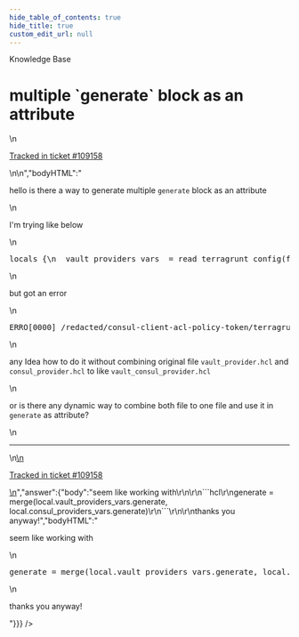 ```yaml
---
hide_table_of_contents: true
hide_title: true
custom_edit_url: null
---
```



<CenterLayout>
<span className="searchCategory">Knowledge Base</span>
<h1>multiple `generate` block as an attribute</h1>
<GitHub discussion={{"id":"D_kwDOF8slf84AQf2h","number":540,"author":{"login":"kholisrag"},"title":"multiple `generate` block as an attribute","body":"\nhello is there a way to generate multiple `generate` block as an attribute\r\n\r\nI'm trying like below\r\n\r\n```hcl\r\nlocals {\r\n  vault_providers_vars  = read_terragrunt_config(find_in_parent_folders(\"vault_provider.hcl\"))\r\n  consul_providers_vars = read_terragrunt_config(find_in_parent_folders(\"consul_provider.hcl\"))\r\n}\r\n\r\ngenerate = local.vault_providers_vars.generate\r\ngenerate = local.consul_providers_vars.generate\r\n```\r\n\r\nbut got an error\r\n\r\n```bash\r\nERRO[0000] /redacted/consul-client-acl-policy-token/terragrunt.hcl:34,1-9: Attribute redefined; The argument \"generate\" was already set at /redacted/consul-client-acl-policy-token/terragrunt.hcl:33,1-9. Each argument may be set only once. \r\n```\r\n\r\nany Idea how to do it without combining original file `vault_provider.hcl` and `consul_provider.hcl` to like `vault_consul_provider.hcl`\r\n\r\nor is there any dynamic way to combine both file to one file and use it in `generate` as attribute?\n\n---\n\n<ins datetime=\"2022-08-22T16:56:44Z\">\n  <p><a href=\"https://support.gruntwork.io/hc/requests/109158\">Tracked in ticket #109158</a></p>\n</ins>\n","bodyHTML":"<p dir=\"auto\">hello is there a way to generate multiple <code class=\"notranslate\">generate</code> block as an attribute</p>\n<p dir=\"auto\">I'm trying like below</p>\n<div class=\"highlight highlight-source-terraform notranslate position-relative overflow-auto\" dir=\"auto\" data-snippet-clipboard-copy-content=\"locals {\n  vault_providers_vars  = read_terragrunt_config(find_in_parent_folders(&quot;vault_provider.hcl&quot;))\n  consul_providers_vars = read_terragrunt_config(find_in_parent_folders(&quot;consul_provider.hcl&quot;))\n}\n\ngenerate = local.vault_providers_vars.generate\ngenerate = local.consul_providers_vars.generate\"><pre><span class=\"pl-k\">locals</span> {\n  vault_providers_vars  <span class=\"pl-k\">=</span> <span class=\"pl-v\">read_terragrunt_config</span>(<span class=\"pl-v\">find_in_parent_folders</span>(<span class=\"pl-s\"><span class=\"pl-pds\">\"</span>vault_provider.hcl<span class=\"pl-pds\">\"</span></span>))\n  consul_providers_vars <span class=\"pl-k\">=</span> <span class=\"pl-v\">read_terragrunt_config</span>(<span class=\"pl-v\">find_in_parent_folders</span>(<span class=\"pl-s\"><span class=\"pl-pds\">\"</span>consul_provider.hcl<span class=\"pl-pds\">\"</span></span>))\n}\n\n<span class=\"pl-v\"><span class=\"pl-smi\">generate</span> <span class=\"pl-k\">= </span></span><span class=\"pl-c1\">local</span><span class=\"pl-k\">.</span><span class=\"pl-smi\">vault_providers_vars</span><span class=\"pl-k\">.</span><span class=\"pl-smi\">generate</span>\n<span class=\"pl-v\"><span class=\"pl-smi\">generate</span> <span class=\"pl-k\">= </span></span><span class=\"pl-c1\">local</span><span class=\"pl-k\">.</span><span class=\"pl-smi\">consul_providers_vars</span><span class=\"pl-k\">.</span><span class=\"pl-smi\">generate</span></pre></div>\n<p dir=\"auto\">but got an error</p>\n<div class=\"highlight highlight-source-shell notranslate position-relative overflow-auto\" dir=\"auto\" data-snippet-clipboard-copy-content=\"ERRO[0000] /redacted/consul-client-acl-policy-token/terragrunt.hcl:34,1-9: Attribute redefined; The argument &quot;generate&quot; was already set at /redacted/consul-client-acl-policy-token/terragrunt.hcl:33,1-9. Each argument may be set only once. \"><pre>ERRO[0000] /redacted/consul-client-acl-policy-token/terragrunt.hcl:34,1-9: Attribute redefined<span class=\"pl-k\">;</span> The argument <span class=\"pl-s\"><span class=\"pl-pds\">\"</span>generate<span class=\"pl-pds\">\"</span></span> was already <span class=\"pl-c1\">set</span> at /redacted/consul-client-acl-policy-token/terragrunt.hcl:33,1-9. Each argument may be <span class=\"pl-c1\">set</span> only once. </pre></div>\n<p dir=\"auto\">any Idea how to do it without combining original file <code class=\"notranslate\">vault_provider.hcl</code> and <code class=\"notranslate\">consul_provider.hcl</code> to like <code class=\"notranslate\">vault_consul_provider.hcl</code></p>\n<p dir=\"auto\">or is there any dynamic way to combine both file to one file and use it in <code class=\"notranslate\">generate</code> as attribute?</p>\n<hr>\n<ins datetime=\"2022-08-22T16:56:44Z\">\n  <p dir=\"auto\"><a href=\"https://support.gruntwork.io/hc/requests/109158\" rel=\"nofollow\">Tracked in ticket #109158</a></p>\n</ins>","answer":{"body":"seem like working with\r\n\r\n```hcl\r\ngenerate = merge(local.vault_providers_vars.generate, local.consul_providers_vars.generate)\r\n```\r\n\r\nthanks you anyway!","bodyHTML":"<p dir=\"auto\">seem like working with</p>\n<div class=\"highlight highlight-source-terraform notranslate position-relative overflow-auto\" dir=\"auto\" data-snippet-clipboard-copy-content=\"generate = merge(local.vault_providers_vars.generate, local.consul_providers_vars.generate)\"><pre><span class=\"pl-v\"><span class=\"pl-smi\">generate</span> <span class=\"pl-k\">= </span></span><span class=\"pl-c1\">merge</span>(<span class=\"pl-c1\">local</span><span class=\"pl-k\">.</span><span class=\"pl-smi\">vault_providers_vars</span><span class=\"pl-k\">.</span><span class=\"pl-smi\">generate</span>, <span class=\"pl-c1\">local</span><span class=\"pl-k\">.</span><span class=\"pl-smi\">consul_providers_vars</span><span class=\"pl-k\">.</span><span class=\"pl-smi\">generate</span>)</pre></div>\n<p dir=\"auto\">thanks you anyway!</p>"}}} />

</CenterLayout>
  

<!-- ##DOCS-SOURCER-START
{
  "sourcePlugin": "github-discussions",
  "hash": "724f7b12cfb509e4ac09ad2ff7bca6c4"
}
##DOCS-SOURCER-END -->
